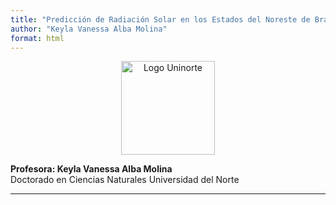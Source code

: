 ```yaml
---
title: "Predicción de Radiación Solar en los Estados del Noreste de Brasil Utilizando Técnicas Híbridas Basadas en Transformada Wavelet Discreta, ARIMA y Redes Neuronales Artificiales (ANN)"
author: "Keyla Vanessa Alba Molina"
format: html
---
```


<p align="center">
  <img src="figures/renovable.jpg" alt="Logo Uninorte" width="150"/>
</p>

**Profesora: Keyla Vanessa Alba Molina**  
Doctorado en Ciencias Naturales
Universidad del Norte

---

